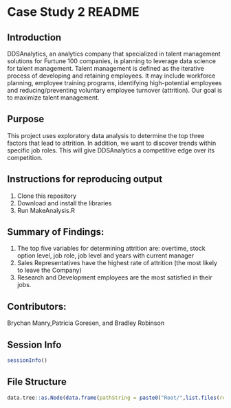 # Case Study 2 README

## Introduction 
DDSAnalytics, an analytics company that specialized in talent management solutions for Furtune 100 companies, is planning to leverage data science for talent management. Talent management is defined as the iterative process of developing and retaining employees. It may include workforce planning, employee training programs, identifying high-potential employees and reducing/preventing voluntary employee turnover (attrition). Our goal is to maximize talent management. 

## Purpose 
This project uses exploratory data analysis to determine the top three factors that lead to attrition. In addition, we want to discover trends within specific job roles. This will give DDSAnalytics a competitive edge over its competition.

## Instructions for reproducing output
 1. Clone this repository
 2. Download and install the libraries
 3. Run MakeAnalysis.R

## Summary of Findings:
1. The top five variables for determining attrition are: overtime, stock option level, job role, job level and years with current manager
2. Sales Representatives have the highest rate of attrition (the most likely to leave the Company)
3. Research and Development employees are the most satisfied in their jobs.

## Contributors: 
Brychan Manry,Patricia Goresen, and Bradley Robinson

## Session Info
```r
sessionInfo()
```

## File Structure
```r
data.tree::as.Node(data.frame(pathString = paste0("Root/",list.files(recursive = TRUE))))
```

